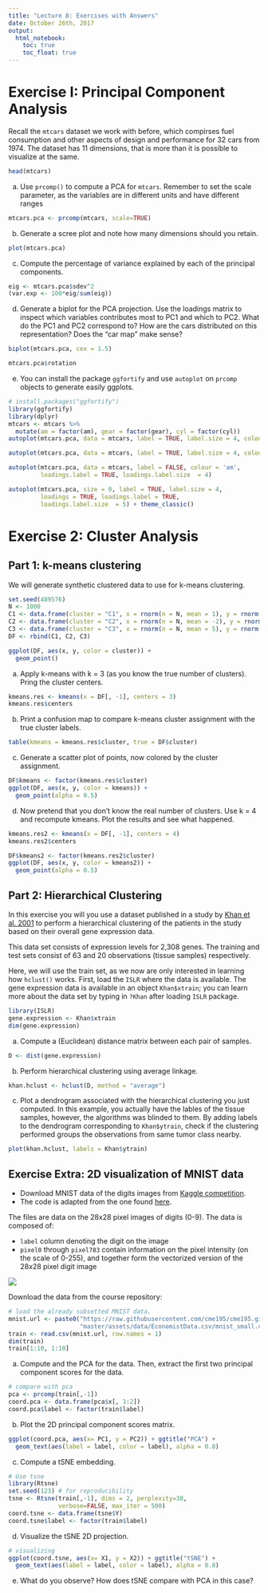 ```yaml
---
title: "Lecture 8: Exercises with Answers"
date: October 26th, 2017
output: 
  html_notebook:
    toc: true
    toc_float: true
---
```



# Exercise I: Principal Component Analysis

Recall the `mtcars` dataset we work with before, which compirses fuel 
consumption and other aspects of design and performance for 32 cars from 1974.
The dataset has 11 dimensions, that is more than it is possible to visualize at 
the same.

```r
head(mtcars)
```

a. Use `prcomp()` to compute a PCA for `mtcars`. Remember to set the
scale parameter, as the variables are in different units and have different
ranges

```r
mtcars.pca <- prcomp(mtcars, scale=TRUE)
```

b. Generate a scree plot and note how many dimensions should you retain.

```r
plot(mtcars.pca)
```

c. Compute the percentage of variance explained by each of the principal
components.

```r
eig <- mtcars.pca$sdev^2
(var.exp <- 100*eig/sum(eig))
```

d. Generate a biplot for the PCA projection. Use the loadings matrix to inspect
which variables contributes most to PC1 and which to PC2. What do the PC1 and
PC2 correspond to? How are the cars distributed on this representation?
Does the "car map" make sense?

```r
biplot(mtcars.pca, cex = 1.5)
```

```r
mtcars.pca$rotation
```


e. You can install the package `ggfortify` and use `autoplot` on `prcomp`
objects to generate easily ggplots.


```r
# install.packages("ggfortify")
library(ggfortify)
library(dplyr)
mtcars <- mtcars %>%
  mutate(am = factor(am), gear = factor(gear), cyl = factor(cyl))
autoplot(mtcars.pca, data = mtcars, label = TRUE, label.size = 4, colour = 'cyl')
```

```r
autoplot(mtcars.pca, data = mtcars, label = TRUE, label.size = 4, colour = 'gear') 
```

```r
autoplot(mtcars.pca, data = mtcars, label = FALSE, colour = 'am',
         loadings.label = TRUE, loadings.label.size  = 4)
```


```r
autoplot(mtcars.pca, size = 0, label = TRUE, label.size = 4,
         loadings = TRUE, loadings.label = TRUE, 
         loadings.label.size  = 5) + theme_classic()
```


# Exercise 2: Cluster Analysis

## Part 1: k-means clustering

We will generate synthetic clustered data to use for k-means clustering.
```r
set.seed(489576)
N <- 1000
C1 <- data.frame(cluster = "C1", x = rnorm(n = N, mean = 1), y = rnorm(n = N, mean = 1))
C2 <- data.frame(cluster = "C2", x = rnorm(n = N, mean = -2), y = rnorm(n = N, mean = -5))
C3 <- data.frame(cluster = "C3", x = rnorm(n = N, mean = 5), y = rnorm(n = N, mean = 1))
DF <- rbind(C1, C2, C3)
```

```r
ggplot(DF, aes(x, y, color = cluster)) + 
  geom_point()
```

a. Apply k-means with k = 3 (as you know the true number of clusters).
Pring the cluster centers.

```r
kmeans.res <- kmeans(x = DF[, -1], centers = 3)
kmeans.res$centers
```

b. Print a confusion map to compare k-means cluster assignment with
the true cluster labels.

```r
table(kmeans = kmeans.res$cluster, true = DF$cluster)
```


c. Generate a scatter plot of points, now colored by the cluster assignment.

```r
DF$kmeans <- factor(kmeans.res$cluster)
ggplot(DF, aes(x, y, color = kmeans)) + 
  geom_point(alpha = 0.5)
```

d. Now pretend that you don't know the real number of clusters. Use k = 4
and recompute kmeans. Plot the results and see what happened.

```r
kmeans.res2 <- kmeans(x = DF[, -1], centers = 4)
kmeans.res2$centers
```

```r
DF$kmeans2 <- factor(kmeans.res2$cluster)
ggplot(DF, aes(x, y, color = kmeans2)) + 
  geom_point(alpha = 0.5)
```


## Part 2: Hierarchical Clustering

In this exercise you will you use a dataset published in a study by
[Khan et al. 2001](https://www.nature.com/articles/nm0601_673)
to perform a hierarchical clustering of the patients in the study based
on their overall gene expression data.

This data set consists of expression levels for 2,308 genes.
The training and test sets consist of 63 and 20 observations (tissue samples) 
respectively.

Here, we will use the train set, as we now are only interested in
learning how `hclust()` works. First, load the `ISLR` where the
data is available. The gene expression data is available in an object
`Khan$xtrain`; you can learn more about the data set by typing in `?Khan`
after loading `ISLR` package.

```r
library(ISLR)
gene.expression <- Khan$xtrain
dim(gene.expression)
```

a. Compute a (Euclidean) distance matrix between each pair of samples.

```r
D <- dist(gene.expression)
```

b. Perform hierarchical clustering using average linkage.

```r
khan.hclust <- hclust(D, method = "average")
```

c. Plot a dendrogram associated with the hierarchical clustering you just
computed. In this example, you actually have the lables of the tissue samples,
however, the algorithms was blinded to them. By adding labels to the dendrogram
corresponding to `Khan$ytrain`, check if the clustering performed groups the 
observations from same tumor class nearby. 

```r
plot(khan.hclust, labels = Khan$ytrain)
```


## Exercise Extra: 2D visualization of MNIST data

* Download MNIST data of the digits images from 
[Kaggle competition](https://www.kaggle.com/c/digit-recognizer).
* The code is adapted from the one found [here](https://www.kaggle.com/gospursgo/digit-recognizer/clusters-in-2d-with-tsne-vs-pca/code). 

The files are data on the 28x28 pixel
images of digits (0-9). The data is composed of:

* `label` column denoting the digit on the image
* `pixel0` through `pixel783` contain information on the pixel intensity
(on the scale of 0-255), and together form the vectorized version of 
the 28x28 pixel digit image

![](../lectures/Lecture8_Unsupervised_Learning_files/mnistExamples.png)

Download the data from the course repository:

```r
# load the already subsetted MNIST data.
mnist.url <- paste0("https://raw.githubusercontent.com/cme195/cme195.github.io/",
                    "master/assets/data/EconomistData.csv/mnist_small.csv")
train <- read.csv(mnist.url, row.names = 1)
dim(train)
train[1:10, 1:10]
```

a. Compute and the PCA for the data. Then, extract the first two principal
component scores for the data.

```r
# compare with pca
pca <- prcomp(train[,-1])
coord.pca <- data.frame(pca$x[, 1:2])
coord.pca$label <- factor(train$label)
```

b. Plot the 2D principal component scores matrix.

```r
ggplot(coord.pca, aes(x= PC1, y = PC2)) + ggtitle("PCA") +
  geom_text(aes(label = label, color = label), alpha = 0.8)
```

c. Compute a tSNE embedding.
```r
# Use tsne
library(Rtsne)
set.seed(123) # for reproducibility
tsne <- Rtsne(train[,-1], dims = 2, perplexity=30, 
              verbose=FALSE, max_iter = 500)
coord.tsne <- data.frame(tsne$Y)
coord.tsne$label <- factor(train$label)
```

d. Visualize the tSNE 2D projection.

```r
# visualizing
ggplot(coord.tsne, aes(x= X1, y = X2)) + ggtitle("tSNE") +
  geom_text(aes(label = label, color = label), alpha = 0.8)
```

e. What do you observe? How does tSNE compare with PCA in this case?














